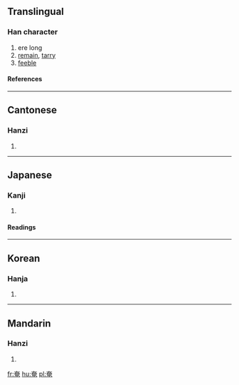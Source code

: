 ==Translingual==
===Han character===
{{Han char|rn=37|rad=大|as=05|sn=8|four=4071<sub>6</sub>|canj=大中田山 (KLWU)｜ids=⿱[[大]][[电]]}}
# ere long
# [[remain]], [[tarry]]
# [[feeble]]
====References====
{{Han ref|kx=0250.210|dkj=05881|dj=0510.080|hdz=10534.030|uh=5944|ud=22852|bh=A961|bd=43361}}
----

==Cantonese==
===Hanzi===
{{yue-hanzi|jyut=|y=yim2}}
# {{defn|Cantonese}}
----
==Japanese==
===Kanji===
{{ja-kanji|grade=|rs=大05}}
# {{defn|Japanese}} 
====Readings====
{{ja-readings|on=[[えん]] (en)|kun=[[おおう]] (oou), [[たちまち]] (tachimachi)}}
----
==Korean==
===Hanja===
{{ko-hanja|hangeul=엄|rv=eom|mr=ŏm}}
# {{defn|Korean}}
----
==Mandarin==
===Hanzi===
{{cmn-hanzi|pin=[[yān]] (yan1), [[yǎn]] (yan3)|wg=yen<sup>1</sup>, yen<sup>3</sup>}}
# {{defn|Mandarin}}

[[fr:奄]]
[[hu:奄]]
[[pl:奄]]